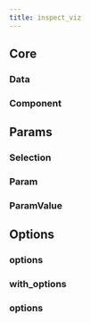 ```yaml
---
title: inspect_viz
---
```


## Core

### Data
### Component

## Params

### Selection
### Param
### ParamValue

## Options

### options
### with_options
### options

